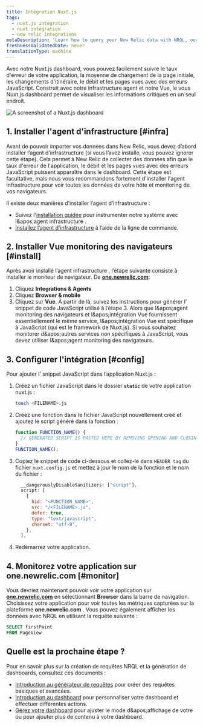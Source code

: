 ```yaml
---
title: Intégration Nuxt.js
tags:
  - nuxt.js integration
  - nuxt integration
  - new relic integrations
metaDescription: 'Learn how to query your New Relic data with NRQL, our SQL-like query language.'
freshnessValidatedDate: never
translationType: machine
---
```


Avec notre Nuxt.js dashboard, vous pouvez facilement suivre le taux d'erreur de votre application, la moyenne de chargement de la page initiale, les changements d'itinéraire, le débit et les pages vues avec des erreurs JavaScript. Construit avec notre infrastructure agent et notre <InlinePopover type="browser" />Vue, le vous Nuxt.js dashboard permet de visualiser les informations critiques en un seul endroit.

<img title="Nuxt.js dashboard" alt="A screenshot of a Nuxt.js dashboard" src="/images/infrastructure_screenshot-crop_nuxtjs-dashboard.webp" />

## 1. Installer l'agent d'infrastructure [#infra]

Avant de pouvoir importer vos données dans New Relic, vous devez d’abord installer l’agent d’infrastructure (si vous l’avez installé, vous pouvez ignorer cette étape). Cela permet à New Relic de collecter des données afin que le taux d'erreur de l'application, le débit et les pages vues avec des erreurs JavaScript puissent apparaître dans le dashboard. Cette étape est facultative, mais nous vous recommandons fortement d'installer l'agent infrastructure pour voir toutes les données de votre hôte et monitoring de vos navigateurs.

Il existe deux manières d’installer l’agent d’infrastructure :

* Suivez l'[installation guidée](https://one.newrelic.com/marketplace?state=607786be-99a9-fa66-4b67-3f7f3b9551d4) pour instrumenter notre système avec l&amp;apos;agent infrastructure .
* [Installez l’agent d’infrastructure](/docs/infrastructure/install-infrastructure-agent/linux-installation/install-infrastructure-monitoring-agent-linux) à l’aide de la ligne de commande.

## 2. Installer Vue monitoring des navigateurs [#install]

Après avoir installé l’agent infrastructure , l’étape suivante consiste à installer le moniteur de navigateur. De <DNT>**[one.newrelic.com](https://one.newrelic.com)**</DNT>:

1. Cliquez <DNT>**Integrations &amp; Agents**</DNT>
2. Cliquez <DNT>**Browser &amp; mobile**</DNT>
3. Cliquez sur <DNT>**Vue**</DNT>. À partir de là, suivez les instructions pour générer l’ snippet de code JavaScript utilisé à l’étape 3. Alors que l&amp;apos;agent monitoring des navigateurs et l&amp;apos;intégration Vue fournissent essentiellement le même service, l&amp;apos;intégration Vue est spécifique à JavaScript (qui est le framework de Nuxt.js). Si vous souhaitez monitorer d&amp;apos;autres services non spécifiques à JavaScript, vous devez utiliser l&amp;apos;agent monitoring des navigateurs.

## 3. Configurer l'intégration [#config]

Pour ajouter l’ snippet JavaScript dans l’application Nuxt.js :

1. Créez un fichier JavaScript dans le dossier <DNT>**`static`**</DNT> de votre application nuxt.js :
   ```bash
   touch <FILENAME>.js
   ```
2. Créez une fonction dans le fichier JavaScript nouvellement créé et ajoutez le script généré dans la fonction :
   ```js
   function FUNCTION_NAME() {
     // GENERATED SCRIPT IS PASTED HERE BY REMOVING OPENING AND CLOSING <script> TAGS>
   }
   FUNCTION_NAME();
   ```
3. Copiez le snippet de code ci-dessous et collez-le dans `HEADER tag` du fichier `nuxt.config.js` et mettez à jour le nom de la fonction et le nom du fichier :
   ```js
     __dangerouslyDisableSanitizers: ["script"],
     script: [
       {
         hid: "<FUNCTION_NAME>",
         src: "/<FILENAME>.js",
         defer: true,
         type: "text/javascript",
         charset: "utf-8",
       },
     ],
   ```
4. Redémarrez votre application.

## 4. Monitorez votre application sur one.newrelic.com [#monitor]

Vous devriez maintenant pouvoir voir votre application sur <DNT>**[one.newrelic.com](https://one.newrelic.com)**</DNT> en sélectionnant <DNT>**Browser**</DNT> dans la barre de navigation. Choisissez votre application pour voir toutes les métriques capturées sur la plateforme <DNT>**one.newrelic.com**</DNT> . Vous pouvez également afficher les données avec NRQL en utilisant la requête suivante :

```sql
SELECT firstPaint 
FROM PageView
```

## Quelle est la prochaine étape ?

Pour en savoir plus sur la création de requêtes NRQL et la génération de dashboards, consultez ces documents :

* [Introduction au générateur de requêtes](/docs/query-your-data/explore-query-data/query-builder/introduction-query-builder) pour créer des requêtes basiques et avancées.
* [Introduction au dashboard](/docs/query-your-data/explore-query-data/dashboards/introduction-dashboards) pour personnaliser votre dashboard et effectuer différentes actions.
* [Gérez votre dashboard](/docs/query-your-data/explore-query-data/dashboards/manage-your-dashboard) pour ajuster le mode d&amp;apos;affichage de votre <InlinePopover type="dashboards" />ou pour ajouter plus de contenu à votre dashboard.